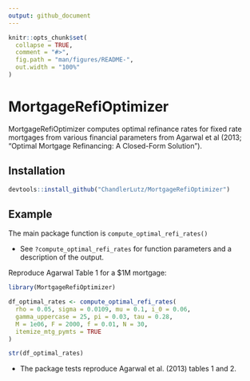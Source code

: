 ```yaml
---
output: github_document
---
```


<!-- README.md is generated from README.Rmd. Please edit that file -->

```r
knitr::opts_chunk$set(
  collapse = TRUE,
  comment = "#>",
  fig.path = "man/figures/README-",
  out.width = "100%"
)
```

# MortgageRefiOptimizer

<!-- badges: start -->
<!-- badges: end -->

MortgageRefiOptimizer computes optimal refinance rates for fixed rate mortgages from various financial parameters from Agarwal et al (2013; "Optimal Mortgage Refinancing: A Closed-Form Solution"). 

## Installation

``` r
devtools::install_github("ChandlerLutz/MortgageRefiOptimizer")
```

## Example

The main package function is `compute_optimal_refi_rates()`

- See `?compute_optimal_refi_rates` for function parameters and a description of the output. 

Reproduce Agarwal Table 1 for a $1M mortgage: 

```r
library(MortgageRefiOptimizer)

df_optimal_rates <- compute_optimal_refi_rates(
  rho = 0.05, sigma = 0.0109, mu = 0.1, i_0 = 0.06,
  gamma_uppercase = 25, pi = 0.03, tau = 0.28,
  M = 1e06, F = 2000, f = 0.01, N = 30,
  itemize_mtg_pymts = TRUE
)

str(df_optimal_rates)
```

- The package tests reproduce Agarwal et al. (2013) tables 1 and 2. 
